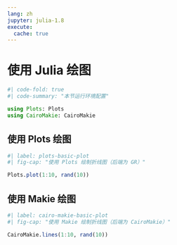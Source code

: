 ```yaml
---
lang: zh
jupyter: julia-1.8
execute:
  cache: true
---
```


# 使用 Julia 绘图

```julia
#| code-fold: true
#| code-summary: "本节运行环境配置"

using Plots: Plots
using CairoMakie: CairoMakie
```

## 使用 Plots 绘图

```julia
#| label: plots-basic-plot
#| fig-cap: "使用 Plots 绘制折线图（后端为 GR）"

Plots.plot(1:10, rand(10))
```

## 使用 Makie 绘图

```julia
#| label: cairo-makie-basic-plot
#| fig-cap: "使用 Makie 绘制折线图（后端为 CairoMakie）"

CairoMakie.lines(1:10, rand(10))
```

